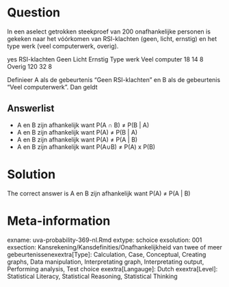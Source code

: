 Question
========

In een aselect getrokken steekproef van 200 onafhankelijke personen is gekeken naar het vóórkomen van RSI-klachten (geen, licht, ernstig) en het type werk (veel computerwerk, overig).

yes RSI-klachten
Geen Licht Ernstig
Type werk Veel computer 18 14 8
Overig 120 32 8

Definieer A als de gebeurtenis "Geen RSI-klachten" en B als de gebeurtenis "Veel computerwerk". Dan geldt 

Answerlist
----------
* A en B zijn afhankelijk want P(A &#8745; B) &ne; P(B | A)
* A en B zijn afhankelijk want P(A) &ne; P(B | A)
* A en B zijn afhankelijk want P(A) &ne; P(A | B)
* A en B zijn afhankelijk want P(A&#8746;B) &ne; P(A) x P(B)

Solution
========

The correct answer is  A en B zijn afhankelijk want P(A) &ne; P(A | B) 

Meta-information
================
exname: uva-probability-369-nl.Rmd 
extype: schoice 
exsolution: 001 
exsection: Kansrekening/Kansdefinities/Onafhankelijkheid van twee of meer gebeurtenissenexextra[Type]: Calculation, Case, Conceptual, Creating graphs, Data manipulation, Interpretating graph, Interpretating output, Performing analysis, Test choice 
exextra[Langauge]: Dutch 
exextra[Level]: Statistical Literacy, Statistical Reasoning, Statistical Thinking 
